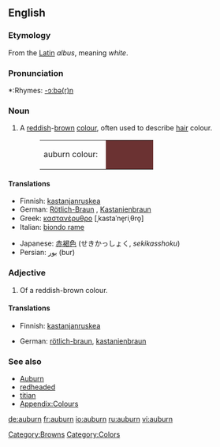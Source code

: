{{wikipedia|Auburn (color)}}
==English==

===Etymology===
From the [[Latin]] ''albus'', meaning ''white''.

===Pronunciation===
*:Rhymes: [[Rhymes:English:-ɔːbə(r)n|-ɔːbə(r)n]]

===Noun===
{{en-noun|-}}

# {{colour}} A [[reddish]]-[[brown]] [[colour]], often used to describe [[hair]] colour.
#:<table><tr><td>auburn colour: &nbsp;</td><td bgcolor="#6B3232" width="80">&nbsp; </td></tr></table>

====Translations====
{{trans-top|reddish-brown}}
*Finnish: [[kastanjanruskea]]
*German: [[Rötlich-Braun]] {{n}}, [[Kastanienbraun]] {{n}}
*Greek: [[καστανέρυθρο]] [ˌkastaˈne̞riˌθro̞] {{n}}
*Italian: [[biondo rame]] {{m}}
{{trans-mid}}
*Japanese: [[赤褐色]] (せきかっしょく, ''sekikasshoku'')
*Persian: [[بور]] (bur)
{{trans-bottom}}

===Adjective===
{{en-adj}}

# Of a reddish-brown colour.

====Translations====
{{trans-top|reddish-brown}}
*Finnish: [[kastanjanruskea]]
{{trans-mid}}
*German: [[rötlich-braun]], [[kastanienbraun]]
{{trans-bottom}}

===See also===
*[[Auburn]]
*[[redheaded]]
*[[titian]]
*[[Wiktionary_Appendix:Colours|Appendix:Colours]]

[[Category:Browns]]
[[Category:Colors]]

[[de:auburn]]
[[fr:auburn]]
[[io:auburn]]
[[ru:auburn]]
[[vi:auburn]]